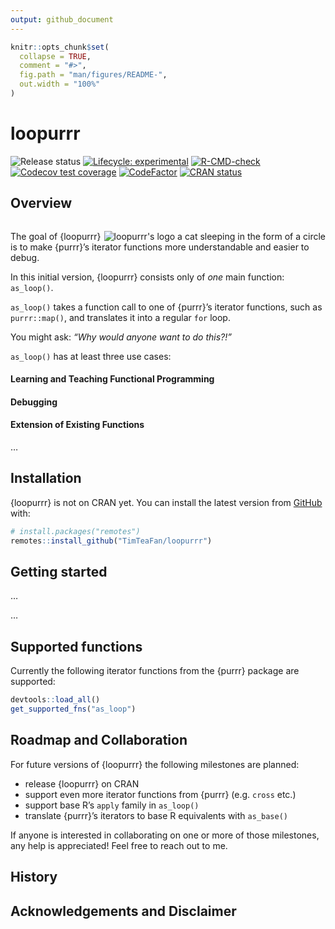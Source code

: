 ```yaml
---
output: github_document
---
```


<!-- README.md is generated from README.Rmd. Please edit that file -->

```r
knitr::opts_chunk$set(
  collapse = TRUE,
  comment = "#>",
  fig.path = "man/figures/README-",
  out.width = "100%"
)
```

# loopurrr

<!-- badges: start -->
![Release status](https://img.shields.io/badge/status-first%20release-yellow)
[![Lifecycle: experimental](https://img.shields.io/badge/lifecycle-experimental-orange.svg)](https://lifecycle.r-lib.org/articles/stages.html#experimental)
[![R-CMD-check](https://github.com/TimTeaFan/loopurrr/workflows/R-CMD-check/badge.svg)](https://github.com/TimTeaFan/loopurrr/actions)
[![Codecov test coverage](https://codecov.io/gh/TimTeaFan/loopurrr/branch/main/graph/badge.svg)](https://codecov.io/gh/TimTeaFan/loopurrr?branch=main)
[![CodeFactor](https://www.codefactor.io/repository/github/timteafan/loopurrr/badge)](https://www.codefactor.io/repository/github/timteafan/loopurrr)
[![CRAN status](https://www.r-pkg.org/badges/version/loopurrr)](https://cran.r-project.org/package=loopurrr)
<!-- badges: end -->

## Overview

<img src="https://raw.githubusercontent.com/TimTeaFan/loopurrr/main/man/figures/readme_style.svg" width="0" height="0" alt="css-in-readme">

<p id="logop"><a id="logo" href="https://raw.githubusercontent.com/TimTeaFan/loopurrr/main/man/figures/logo_big.png"><img src="https://raw.githubusercontent.com/TimTeaFan/loopurrr/main/man/figures/logo.png" alt="loopurrr's logo a cat sleeping in the form of a circle" align="right"></a>
</p>

The goal of {loopurrr} is to make {purrr}'s iterator functions more understandable and easier to debug.

In this initial version, {loopurrr} consists only of *one* main function: `as_loop()`.

`as_loop()` takes a function call to one of {purrr}'s iterator functions, such as `purrr::map()`, and
translates it into a regular `for` loop.

You might ask: *"Why would anyone want to do this?!"*

`as_loop()` has at least three use cases:

#### Learning and Teaching Functional Programming


#### Debugging


#### Extension of Existing Functions


...


## Installation

{loopurrr} is not on CRAN yet. You can install the latest version from 
[GitHub](https://github.com/TimTeaFan/loopurrr) with:

```r
# install.packages("remotes")
remotes::install_github("TimTeaFan/loopurrr")
```

## Getting started

...



...

## Supported functions

Currently the following iterator functions from the {purrr} package are supported:

```r
devtools::load_all()
get_supported_fns("as_loop")
```


## Roadmap and Collaboration

For future versions of {loopurrr} the following milestones are planned:

- release {loopurrr} on CRAN
- support even more iterator functions from {purrr} (e.g. `cross` etc.)
- support base R's `apply` family in `as_loop()`
- translate {purrr}'s iterators to base R equivalents with `as_base()`

If anyone is interested in collaborating on one or more of those milestones, any help is appreciated!
Feel free to reach out to me. 


## History


## Acknowledgements and Disclaimer


